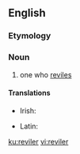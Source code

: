 ==English==

===Etymology===
{{suffix|revile|er|lang=en}}

===Noun===
{{en-noun}}

# one who [[revile]]s

====Translations====
{{trans-top|one who reviles}}
* Irish: {{t|ga|castóir|m}}
{{trans-mid}}
* Latin: {{t|la|convīciātor|m}}
{{trans-bottom}}

[[ku:reviler]]
[[vi:reviler]]